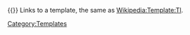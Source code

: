 <nowiki>{{</nowiki>[[Template:{{{1}}}|{{{1}}}]]<nowiki>}}</nowiki><noinclude>
Links to a template, the same as [[Wikipedia:Template:Tl]].

[[Category:Templates]]
</noinclude>